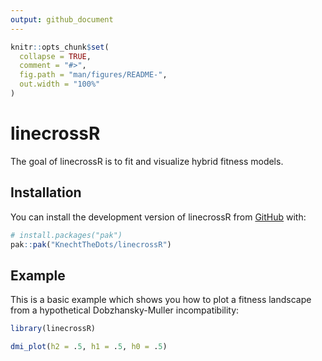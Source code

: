 ```yaml
---
output: github_document
---
```


<!-- README.md is generated from README.Rmd. Please edit that file -->

```r
knitr::opts_chunk$set(
  collapse = TRUE,
  comment = "#>",
  fig.path = "man/figures/README-",
  out.width = "100%"
)
```

# linecrossR

<!-- badges: start -->
<!-- badges: end -->

The goal of linecrossR is to fit and visualize hybrid fitness models.

## Installation

You can install the development version of linecrossR from [GitHub](https://github.com/) with:

``` r
# install.packages("pak")
pak::pak("KnechtTheDots/linecrossR")
```

## Example

This is a basic example which shows you how to plot a fitness landscape from a hypothetical Dobzhansky-Muller incompatibility:

```r
library(linecrossR)

dmi_plot(h2 = .5, h1 = .5, h0 = .5) 
```

